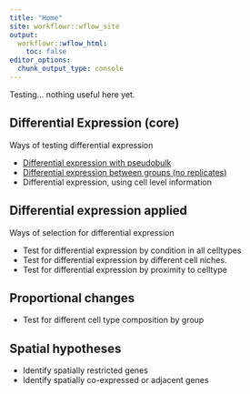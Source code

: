 ```yaml
---
title: "Home"
site: workflowr::wflow_site
output:
  workflowr::wflow_html:
    toc: false
editor_options:
  chunk_output_type: console
---
```



Testing... nothing useful here yet.

## Differential Expression (core)

Ways of testing differential expression

* [Differential expression with pseudobulk](e_DEPseudobulk.html)
* [Differential expression between groups (no replicates)](e_DEWithoutReps.html)
* Differential expression, using cell level information

## Differential expression applied

Ways of selection for differential expression

* Test for differential expression by condition in all celltypes
* Test for differential expression by different cell niches.
* Test for differential expression by proximity to celltype

## Proportional changes

* Test for different cell type composition by group

## Spatial hypotheses

* Identify spatially restricted genes
* Identify spatially co-expressed or adjacent genes




